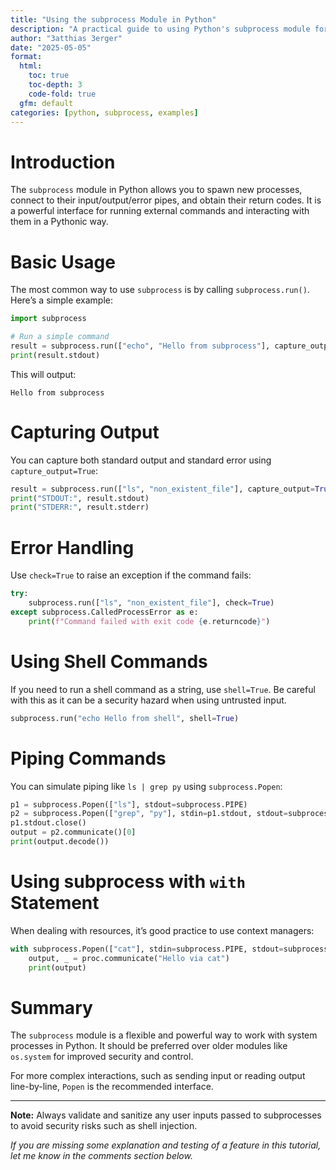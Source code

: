 ```yaml
---
title: "Using the subprocess Module in Python"
description: "A practical guide to using Python's subprocess module for running and managing external commands, with examples and best practices."
author: "3atthias 3erger"
date: "2025-05-05"
format:
  html:
    toc: true
    toc-depth: 3
    code-fold: true
  gfm: default
categories: [python, subprocess, examples]
---
```


# Introduction

The `subprocess` module in Python allows you to spawn new processes, connect to their input/output/error pipes, and obtain their return codes. It is a powerful interface for running external commands and interacting with them in a Pythonic way.

# Basic Usage

The most common way to use `subprocess` is by calling `subprocess.run()`. Here's a simple example:

```python
import subprocess

# Run a simple command
result = subprocess.run(["echo", "Hello from subprocess"], capture_output=True, text=True)
print(result.stdout)
```

This will output:

```
Hello from subprocess
```

# Capturing Output

You can capture both standard output and standard error using `capture_output=True`:

```python
result = subprocess.run(["ls", "non_existent_file"], capture_output=True, text=True)
print("STDOUT:", result.stdout)
print("STDERR:", result.stderr)
```

# Error Handling

Use `check=True` to raise an exception if the command fails:

```python
try:
    subprocess.run(["ls", "non_existent_file"], check=True)
except subprocess.CalledProcessError as e:
    print(f"Command failed with exit code {e.returncode}")
```

# Using Shell Commands

If you need to run a shell command as a string, use `shell=True`. Be careful with this as it can be a security hazard when using untrusted input.

```python
subprocess.run("echo Hello from shell", shell=True)
```

# Piping Commands

You can simulate piping like `ls | grep py` using `subprocess.Popen`:

```python
p1 = subprocess.Popen(["ls"], stdout=subprocess.PIPE)
p2 = subprocess.Popen(["grep", "py"], stdin=p1.stdout, stdout=subprocess.PIPE)
p1.stdout.close()
output = p2.communicate()[0]
print(output.decode())
```

# Using subprocess with `with` Statement

When dealing with resources, it's good practice to use context managers:

```python
with subprocess.Popen(["cat"], stdin=subprocess.PIPE, stdout=subprocess.PIPE, text=True) as proc:
    output, _ = proc.communicate("Hello via cat")
    print(output)
```

# Summary

The `subprocess` module is a flexible and powerful way to work with system processes in Python. It should be preferred over older modules like `os.system` for improved security and control.

For more complex interactions, such as sending input or reading output line-by-line, `Popen` is the recommended interface.

---

**Note:** Always validate and sanitize any user inputs passed to subprocesses to avoid security risks such as shell injection.


_If you are missing some explanation and testing of a feature in this tutorial, let me know in the comments section below._